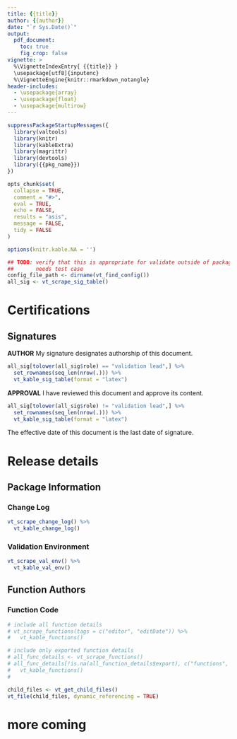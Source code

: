 ```yaml
---
title: {{title}}
author: {{author}}
date: "`r Sys.Date()`"
output:
  pdf_document:
    toc: true
    fig_crop: false
vignette: >
  %\VignetteIndexEntry{ {{title}} }
  \usepackage[utf8]{inputenc}
  %\VignetteEngine{knitr::rmarkdown_notangle}
header-includes:
  - \usepackage{array}
  - \usepackage{float}
  - \usepackage{multirow}
---
```



```r
suppressPackageStartupMessages({
  library(valtools)
  library(knitr)
  library(kableExtra)
  library(magrittr)
  library(devtools)
  library({{pkg_name}})
})

opts_chunk$set(
  collapse = TRUE,
  comment = "#>",
  eval = TRUE,
  echo = FALSE,
  results = "asis",
  message = FALSE,
  tidy = FALSE
)

options(knitr.kable.NA = '')
```

```r
## TODO: verify that this is appropriate for validate outside of package model
##       needs test case
config_file_path <- dirname(vt_find_config())
all_sig <- vt_scrape_sig_table() 
```
\newpage

# Certifications

## Signatures

**AUTHOR** My signature designates authorship of this document.

```r
all_sig[tolower(all_sig$role) == "validation lead",] %>%
  set_rownames(seq_len(nrow(.))) %>%
  vt_kable_sig_table(format = "latex")
```

**APPROVAL** I have reviewed this document and approve its content.

```r
all_sig[tolower(all_sig$role) != "validation lead",] %>%
  set_rownames(seq_len(nrow(.))) %>% 
  vt_kable_sig_table(format = "latex")
```

The effective date of this document is the last date of signature.

\newpage

# Release details

## Package Information

### Change Log

```r
vt_scrape_change_log() %>% 
  vt_kable_change_log()
```

### Validation Environment

```r
vt_scrape_val_env() %>% 
  vt_kable_val_env()
```

## Function Authors
### Function Code

```r


# include all function details
# vt_scrape_functions(tags = c("editor", "editDate")) %>% 
#   vt_kable_functions()

# include only exported function details
# all_func_details <- vt_scrape_functions()
# all_func_details[!is.na(all_function_details$export), c("functions", "editor", "editDate")] %>% 
#   vt_kable_functions()
#   
```


```r
child_files <- vt_get_child_files()
vt_file(child_files, dynamic_referencing = TRUE)

```

# more coming


